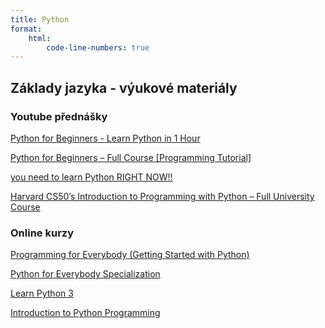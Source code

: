```yaml
---
title: Python
format: 
    html:
        code-line-numbers: true
---
```


## Základy jazyka - výukové materiály

### Youtube přednášky

[Python for Beginners - Learn Python in 1 Hour](https://www.youtube.com/watch?v=kqtD5dpn9C8)

[Python for Beginners – Full Course [Programming Tutorial]](https://www.youtube.com/watch?v=eWRfhZUzrAc)

[you need to learn Python RIGHT NOW!! ](https://www.youtube.com/watch?v=mRMmlo_Uqcs&list=PLIhvC56v63ILPDA2DQBv0IKzqsWTZxCkp)

[Harvard CS50’s Introduction to Programming with Python – Full University Course](https://www.youtube.com/watch?v=nLRL_NcnK-4)

### Online kurzy

[Programming for Everybody (Getting Started with Python)](https://www.coursera.org/learn/python)

[Python for Everybody Specialization](https://www.coursera.org/specializations/python)

[Learn Python 3](https://www.codecademy.com/learn/learn-python-3)

[Introduction to Python Programming](https://www.udacity.com/course/introduction-to-python--ud1110)
